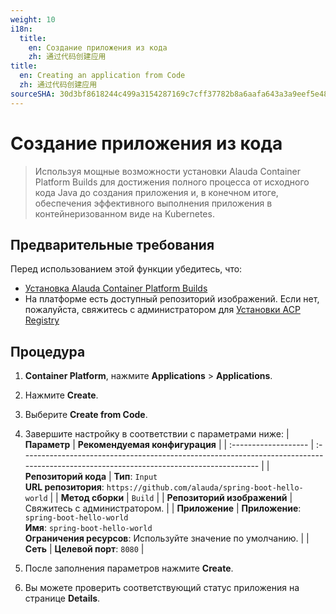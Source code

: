 ```yaml
---
weight: 10
i18n:
  title:
    en: Создание приложения из кода
    zh: 通过代码创建应用
title:
  en: Creating an application from Code
  zh: 通过代码创建应用
sourceSHA: 30d3bf8618244c499a3154287169c7cff37782b8a6aafa643a3a9eef5e4867ee
---
```


# Создание приложения из кода

> Используя мощные возможности установки Alauda Container Platform Builds для достижения полного процесса от исходного кода Java до создания приложения и, в конечном итоге, обеспечения эффективного выполнения приложения в контейнеризованном виде на Kubernetes.

## Предварительные требования

Перед использованием этой функции убедитесь, что:

- [Установка Alauda Container Platform Builds](../install_builds/install_builds_operator.mdx)
- На платформе есть доступный репозиторий изображений. Если нет, пожалуйста, свяжитесь с администратором для [Установки ACP Registry](/developer/registry/install_registry.mdx)

## Процедура

1. **Container Platform**, нажмите **Applications** > **Applications**.

2. Нажмите **Create**.

3. Выберите **Create from Code**.

4. Завершите настройку в соответствии с параметрами ниже:
   | **Параметр**        | **Рекомендуемая конфигурация**                                                                                                          |
   | :------------------- | :------------------------------------------------------------------------------------------------------------------------------------- |
   | **Репозиторий кода**  | **Тип**: `Input`<br /> **URL репозитория**: `https://github.com/alauda/spring-boot-hello-world`                                        |
   | **Метод сборки**     | `Build`                                                                                                                                |
   | **Репозиторий изображений** | Свяжитесь с администратором.                                                                                                             |
   | **Приложение**      | **Приложение**: `spring-boot-hello-world`<br /> **Имя**: `spring-boot-hello-world` <br />**Ограничения ресурсов**: Используйте значение по умолчанию. |
   | **Сеть**          | **Целевой порт**: `8080`                                                                                                                |

5. После заполнения параметров нажмите **Create**.

6. Вы можете проверить соответствующий статус приложения на странице **Details**.
